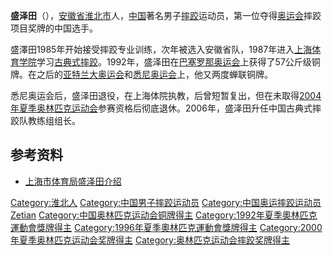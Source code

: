 {{MedalTableTop}}
{{MedalCountry|{{CHN}}}}
{{MedalSport|男子[[古典式摔跤|古典式摔跤]]}}
{{MedalCompetition|[[奧林匹克運動會|奧林匹克運動會]]}}
{{MedalBronze|[[1992年夏季奧林匹克運動會|1992年巴塞隆拿]]|[[1992年夏季奧林匹克運動會摔跤比賽|57公斤級]]}}
{{MedalBronze|[[1996年夏季奧林匹克運動會|1996年亞特蘭大]]|[[1996年夏季奧林匹克運動會摔跤比賽|57公斤級]]}}
{{MedalBronze|[[2000年夏季奧林匹克運動會|2000年悉尼]]|[[2000年夏季奧林匹克運動會摔跤比賽|57公斤級]]}}
{{MedalBottom}}

'''盛泽田'''（{{bd|1973年|11月15日|catIdx=Sheng Zetian}}），[[安徽省|安徽省]][[淮北市|淮北市]]人，[[中国|中国]]著名男子[[摔跤|摔跤]]运动员，第一位夺得[[奥运会|奥运会]]摔跤项目奖牌的中国选手。

盛澤田1985年开始接受摔跤专业训练，次年被选入安徽省队，1987年进入[[上海体育学院|上海体育学院]]学习[[古典式摔跤|古典式摔跤]]。1992年，盛泽田在[[1992年夏季奥林匹克运动会|巴塞罗那奥运会]]上获得了57公斤级铜牌。在之后的[[1996年夏季奥林匹克运动会|亚特兰大奥运会]]和[[2000年夏季奥林匹克运动会|悉尼奥运会]]上，他又两度蝉联铜牌。

悉尼奥运会后，盛泽田退役，在上海体院执教，后曾短暂复出，但在未取得[[2004年夏季奥林匹克运动会|2004年夏季奥林匹克运动会]]参赛资格后彻底退休。2006年，盛泽田升任中国古典式摔跤队教练组组长。

==参考资料==
*[http://tyj.sh.gov.cn/olympic-01/olympicContent.jsp?ct_id=19072 上海市体育局盛泽田介绍]{{dead link|date=2018年4月 |bot=InternetArchiveBot |fix-attempted=yes }}

{{DEFAULTSORT:Sheng Zetian}}

[[Category:淮北人|Category:淮北人]]
[[Category:中国男子摔跤运动员|Category:中国男子摔跤运动员]]
[[Category:中国奥运摔跤运动员|Category:中国奥运摔跤运动员]]
[[Category:盛姓|Zetian]]
[[Category:中国奥林匹克运动会铜牌得主|Category:中国奥林匹克运动会铜牌得主]]
[[Category:1992年夏季奧林匹克運動會獎牌得主|Category:1992年夏季奧林匹克運動會獎牌得主]]
[[Category:1996年夏季奧林匹克運動會獎牌得主|Category:1996年夏季奧林匹克運動會獎牌得主]]
[[Category:2000年夏季奥林匹克运动会奖牌得主|Category:2000年夏季奥林匹克运动会奖牌得主]]
[[Category:奥林匹克运动会摔跤奖牌得主|Category:奥林匹克运动会摔跤奖牌得主]]